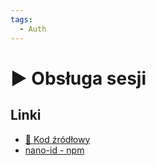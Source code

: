 ```yaml
---
tags:
  - Auth
---
```



# ▶️ Obsługa sesji

<YouTubePlayer videoId="PKsB91kKAs0" />

## Linki

- [💾 Kod źródłowy](https://github.com/codisity/simple-auth/tree/2819c6f7cf327a95b2d9f468362ad7b1dbf4561f)
- [nano-id - npm](https://www.npmjs.com/package/nano-id)
